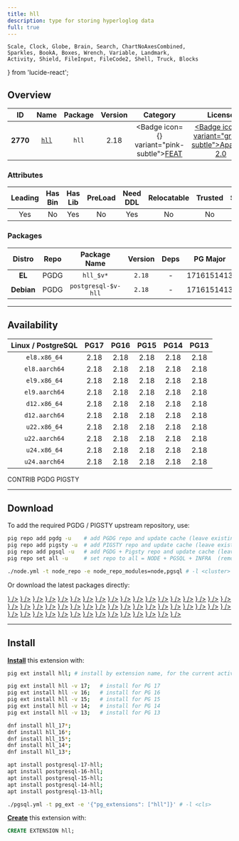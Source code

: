 ```yaml
---
title: hll
description: type for storing hyperloglog data
full: true
---
```


    Scale, Clock, Globe, Brain, Search, ChartNoAxesCombined,
    Sparkles, BookA, Boxes, Wrench, Variable, Landmark,
    Activity, Shield, FileInput, FileCode2, Shell, Truck, Blocks
} from 'lucide-react';

## Overview

| <TooltipIconButton tooltip="Extension unique identifier" side="top">ID</TooltipIconButton> | <TooltipIconButton tooltip="Extension name" side="top">Name</TooltipIconButton> | <TooltipIconButton tooltip="Package name for installation" side="top">Package</TooltipIconButton> | <TooltipIconButton tooltip="Latest available extension version" side="top">Version</TooltipIconButton> | <TooltipIconButton tooltip="Extension category" side="top">Category</TooltipIconButton> | <TooltipIconButton tooltip="Open source license" side="top">License</TooltipIconButton> | <TooltipIconButton tooltip="Programming language" side="top">Lang</TooltipIconButton> |
|:--------:|:--------:|:----------:|:--------------:|:---------------------------------------:|:------------------------------------------------------:|:----:|
| **2770** | [`hll`](https://github.com/citusdata/postgresql-hll) | `hll` | 2.18 | <Badge icon={<Sparkles />} variant="pink-subtle"><a href="/ext/feat" className="no-underline">FEAT</a></Badge> | <a href="/ext/list/license#apache-20" className="no-underline"><Badge icon={<Scale />} variant="green-subtle">Apache-2.0</Badge></a> | <a href="/ext/list/lang#c-1"><Badge icon={<FileCode2 />} variant="purple-subtle">C++</Badge></a> |

### Attributes

| <TooltipIconButton tooltip="The Primary Leading extension in the Package" side="top">Leading</TooltipIconButton> | <TooltipIconButton tooltip="Contains binary utils" side="top">Has Bin</TooltipIconButton> | <TooltipIconButton tooltip="Contains .so shared library files" side="top">Has Lib</TooltipIconButton> | <TooltipIconButton tooltip="Requires preloading via shared_preload_libraries" side="top">PreLoad</TooltipIconButton> | <TooltipIconButton tooltip="Requires CREATE EXTENSION DDL command" side="top">Need DDL</TooltipIconButton> | <TooltipIconButton tooltip="Can be installed in any schema" side="top">Relocatable</TooltipIconButton> | <TooltipIconButton tooltip="Can be created by non-superuser" side="top">Trusted</TooltipIconButton> | <TooltipIconButton tooltip="Schemas used by this extension" side="top">Schemas</TooltipIconButton> |
|:-------:|:-------:|:-------:|:-------:|:--------:|:-----------:|:-------:|:-------:|
| Yes | No | Yes | No | Yes | No | No | - |

### Packages

| <TooltipIconButton tooltip="Linux distribution family, EL or Debian" side="top">Distro</TooltipIconButton> | <TooltipIconButton tooltip="Package repository" side="top">Repo</TooltipIconButton> | <TooltipIconButton tooltip="The RPM/DEB Package Name Pattern (replace $v with real pg major)" side="top">Package Name</TooltipIconButton> | <TooltipIconButton tooltip="Latest package version" side="top">Version</TooltipIconButton> | <TooltipIconButton tooltip="RPM/DEB Package dependencies" side="top">Deps</TooltipIconButton> | <TooltipIconButton tooltip="Available in these PostgreSQL Major Versions" side="top">PG Major</TooltipIconButton> |
|:----------:|:--------:|:------------------------:|:-----------:|:------------:|:------------------:|
|   **EL**   | <Badge variant="blue-subtle"><span className="font-bold">PGDG</span></Badge> | `hll_$v*` | `2.18` | - | <Badge variant="green-subtle">17</Badge><Badge variant="green-subtle">16</Badge><Badge variant="green-subtle">15</Badge><Badge variant="green-subtle">14</Badge><Badge variant="green-subtle">13</Badge> |
| **Debian** | <Badge variant="blue-subtle"><span className="font-bold">PGDG</span></Badge> | `postgresql-$v-hll` | `2.18` | - | <Badge variant="green-subtle">17</Badge><Badge variant="green-subtle">16</Badge><Badge variant="green-subtle">15</Badge><Badge variant="green-subtle">14</Badge><Badge variant="green-subtle">13</Badge> |



------

## Availability

| <TooltipIconButton tooltip="Linux Distro Arch / PostgreSQL Major Version" side="top">Linux / PostgreSQL </TooltipIconButton> | **PG17** | **PG16** | **PG15** | **PG14** | **PG13** |
|:-----:|:-----:|:-----:|:-----:|:-----:|:-----:|
| `el8.x86_64` | <Badge variant="blue-subtle">2.18</Badge> | <Badge variant="blue-subtle">2.18</Badge> | <Badge variant="blue-subtle">2.18</Badge> | <Badge variant="blue-subtle">2.18</Badge> | <Badge variant="blue-subtle">2.18</Badge> |
| `el8.aarch64` | <Badge variant="blue-subtle">2.18</Badge> | <Badge variant="blue-subtle">2.18</Badge> | <Badge variant="blue-subtle">2.18</Badge> | <Badge variant="blue-subtle">2.18</Badge> | <Badge variant="blue-subtle">2.18</Badge> |
| `el9.x86_64` | <Badge variant="blue-subtle">2.18</Badge> | <Badge variant="blue-subtle">2.18</Badge> | <Badge variant="blue-subtle">2.18</Badge> | <Badge variant="blue-subtle">2.18</Badge> | <Badge variant="blue-subtle">2.18</Badge> |
| `el9.aarch64` | <Badge variant="blue-subtle">2.18</Badge> | <Badge variant="blue-subtle">2.18</Badge> | <Badge variant="blue-subtle">2.18</Badge> | <Badge variant="blue-subtle">2.18</Badge> | <Badge variant="blue-subtle">2.18</Badge> |
| `d12.x86_64` | <Badge variant="blue-subtle">2.18</Badge> | <Badge variant="blue-subtle">2.18</Badge> | <Badge variant="blue-subtle">2.18</Badge> | <Badge variant="blue-subtle">2.18</Badge> | <Badge variant="blue-subtle">2.18</Badge> |
| `d12.aarch64` | <Badge variant="blue-subtle">2.18</Badge> | <Badge variant="blue-subtle">2.18</Badge> | <Badge variant="blue-subtle">2.18</Badge> | <Badge variant="blue-subtle">2.18</Badge> | <Badge variant="blue-subtle">2.18</Badge> |
| `u22.x86_64` | <Badge variant="blue-subtle">2.18</Badge> | <Badge variant="blue-subtle">2.18</Badge> | <Badge variant="blue-subtle">2.18</Badge> | <Badge variant="blue-subtle">2.18</Badge> | <Badge variant="blue-subtle">2.18</Badge> |
| `u22.aarch64` | <Badge variant="blue-subtle">2.18</Badge> | <Badge variant="blue-subtle">2.18</Badge> | <Badge variant="blue-subtle">2.18</Badge> | <Badge variant="blue-subtle">2.18</Badge> | <Badge variant="blue-subtle">2.18</Badge> |
| `u24.x86_64` | <Badge variant="blue-subtle">2.18</Badge> | <Badge variant="blue-subtle">2.18</Badge> | <Badge variant="blue-subtle">2.18</Badge> | <Badge variant="blue-subtle">2.18</Badge> | <Badge variant="blue-subtle">2.18</Badge> |
| `u24.aarch64` | <Badge variant="blue-subtle">2.18</Badge> | <Badge variant="blue-subtle">2.18</Badge> | <Badge variant="blue-subtle">2.18</Badge> | <Badge variant="blue-subtle">2.18</Badge> | <Badge variant="blue-subtle">2.18</Badge> |

<Badge variant="green-subtle"><span className="font-black">CONTRIB</span></Badge> <Badge variant="blue-subtle"><span className="font-black">PGDG</span></Badge> <Badge variant="amber-subtle"><span className="font-black">PIGSTY</span></Badge>

------

## Download

To add the required PGDG / PIGSTY upstream repository, use:

```bash tab="pig"
pig repo add pgdg -u    # add PGDG repo and update cache (leave existing repos)
pig repo add pigsty -u  # add PIGSTY repo and update cache (leave existing repos)
pig repo add pgsql -u   # add PGDG + Pigsty repo and update cache (leave existing repos)
pig repo set all -u     # set repo to all = NODE + PGSQL + INFRA  (remove existing repos)
```
```bash tab="pigsty"
./node.yml -t node_repo -e node_repo_modules=node,pgsql # -l <cluster>
```

Or download the latest packages directly:

<Files>
    <Folder name="el8.x86_64">
        <a href="https://download.postgresql.org/pub/repos/yum/17/redhat/rhel-8-x86_64/hll_17-2.18-2PGDG.rhel8.x86_64.rpm"><File name="hll_17-2.18-2PGDG.rhel8.x86_64.rpm" icon={<Package className="text-emerald-500" />} /></a>
        <a href="https://download.postgresql.org/pub/repos/yum/16/redhat/rhel-8-x86_64/hll_16-2.18-1PGDG.rhel8.x86_64.rpm"><File name="hll_16-2.18-1PGDG.rhel8.x86_64.rpm" icon={<Package className="text-emerald-500" />} /></a>
        <a href="https://download.postgresql.org/pub/repos/yum/15/redhat/rhel-8-x86_64/hll_15-2.18-1PGDG.rhel8.x86_64.rpm"><File name="hll_15-2.18-1PGDG.rhel8.x86_64.rpm" icon={<Package className="text-emerald-500" />} /></a>
        <a href="https://download.postgresql.org/pub/repos/yum/14/redhat/rhel-8-x86_64/hll_14-2.18-1PGDG.rhel8.x86_64.rpm"><File name="hll_14-2.18-1PGDG.rhel8.x86_64.rpm" icon={<Package className="text-emerald-500" />} /></a>
        <a href="https://download.postgresql.org/pub/repos/yum/13/redhat/rhel-8-x86_64/hll_13-2.18-1PGDG.rhel8.x86_64.rpm"><File name="hll_13-2.18-1PGDG.rhel8.x86_64.rpm" icon={<Package className="text-emerald-500" />} /></a>
    </Folder>
    <Folder name="el8.aarch64">
        <a href="https://download.postgresql.org/pub/repos/yum/17/redhat/rhel-8-aarch64/hll_17-2.18-2PGDG.rhel8.aarch64.rpm"><File name="hll_17-2.18-2PGDG.rhel8.aarch64.rpm" icon={<Package className="text-orange-500" />} /></a>
        <a href="https://download.postgresql.org/pub/repos/yum/16/redhat/rhel-8-aarch64/hll_16-2.18-1PGDG.rhel8.aarch64.rpm"><File name="hll_16-2.18-1PGDG.rhel8.aarch64.rpm" icon={<Package className="text-orange-500" />} /></a>
        <a href="https://download.postgresql.org/pub/repos/yum/15/redhat/rhel-8-aarch64/hll_15-2.18-1PGDG.rhel8.aarch64.rpm"><File name="hll_15-2.18-1PGDG.rhel8.aarch64.rpm" icon={<Package className="text-orange-500" />} /></a>
        <a href="https://download.postgresql.org/pub/repos/yum/14/redhat/rhel-8-aarch64/hll_14-2.18-1PGDG.rhel8.aarch64.rpm"><File name="hll_14-2.18-1PGDG.rhel8.aarch64.rpm" icon={<Package className="text-orange-500" />} /></a>
        <a href="https://download.postgresql.org/pub/repos/yum/13/redhat/rhel-8-aarch64/hll_13-2.18-1PGDG.rhel8.aarch64.rpm"><File name="hll_13-2.18-1PGDG.rhel8.aarch64.rpm" icon={<Package className="text-orange-500" />} /></a>
    </Folder>
    <Folder name="el9.x86_64">
        <a href="https://download.postgresql.org/pub/repos/yum/17/redhat/rhel-9-x86_64/hll_17-2.18-2PGDG.rhel9.x86_64.rpm"><File name="hll_17-2.18-2PGDG.rhel9.x86_64.rpm" icon={<Package className="text-emerald-500" />} /></a>
        <a href="https://download.postgresql.org/pub/repos/yum/16/redhat/rhel-9-x86_64/hll_16-2.18-1PGDG.rhel9.x86_64.rpm"><File name="hll_16-2.18-1PGDG.rhel9.x86_64.rpm" icon={<Package className="text-emerald-500" />} /></a>
        <a href="https://download.postgresql.org/pub/repos/yum/15/redhat/rhel-9-x86_64/hll_15-2.18-1PGDG.rhel9.x86_64.rpm"><File name="hll_15-2.18-1PGDG.rhel9.x86_64.rpm" icon={<Package className="text-emerald-500" />} /></a>
        <a href="https://download.postgresql.org/pub/repos/yum/14/redhat/rhel-9-x86_64/hll_14-2.18-1PGDG.rhel9.x86_64.rpm"><File name="hll_14-2.18-1PGDG.rhel9.x86_64.rpm" icon={<Package className="text-emerald-500" />} /></a>
        <a href="https://download.postgresql.org/pub/repos/yum/13/redhat/rhel-9-x86_64/hll_13-2.18-1PGDG.rhel9.x86_64.rpm"><File name="hll_13-2.18-1PGDG.rhel9.x86_64.rpm" icon={<Package className="text-emerald-500" />} /></a>
    </Folder>
    <Folder name="el9.aarch64">
        <a href="https://download.postgresql.org/pub/repos/yum/17/redhat/rhel-9-aarch64/hll_17-2.18-2PGDG.rhel9.aarch64.rpm"><File name="hll_17-2.18-2PGDG.rhel9.aarch64.rpm" icon={<Package className="text-orange-500" />} /></a>
        <a href="https://download.postgresql.org/pub/repos/yum/16/redhat/rhel-9-aarch64/hll_16-2.18-1PGDG.rhel9.aarch64.rpm"><File name="hll_16-2.18-1PGDG.rhel9.aarch64.rpm" icon={<Package className="text-orange-500" />} /></a>
        <a href="https://download.postgresql.org/pub/repos/yum/15/redhat/rhel-9-aarch64/hll_15-2.18-1PGDG.rhel9.aarch64.rpm"><File name="hll_15-2.18-1PGDG.rhel9.aarch64.rpm" icon={<Package className="text-orange-500" />} /></a>
        <a href="https://download.postgresql.org/pub/repos/yum/14/redhat/rhel-9-aarch64/hll_14-2.18-1PGDG.rhel9.aarch64.rpm"><File name="hll_14-2.18-1PGDG.rhel9.aarch64.rpm" icon={<Package className="text-orange-500" />} /></a>
        <a href="https://download.postgresql.org/pub/repos/yum/13/redhat/rhel-9-aarch64/hll_13-2.18-1PGDG.rhel9.aarch64.rpm"><File name="hll_13-2.18-1PGDG.rhel9.aarch64.rpm" icon={<Package className="text-orange-500" />} /></a>
    </Folder>
    <Folder name="d12.x86_64">
        <a href="https://apt.postgresql.org/pub/repos/apt/pool/main/p/postgresql-hll/postgresql-17-hll_2.18-2.pgdg120+1_arm64.deb"><File name="postgresql-17-hll_2.18-2.pgdg120+1_arm64.deb" icon={<Box className="text-emerald-500" />} /></a>
        <a href="https://apt.postgresql.org/pub/repos/apt/pool/main/p/postgresql-hll/postgresql-16-hll_2.18-2.pgdg120+1_arm64.deb"><File name="postgresql-16-hll_2.18-2.pgdg120+1_arm64.deb" icon={<Box className="text-emerald-500" />} /></a>
        <a href="https://apt.postgresql.org/pub/repos/apt/pool/main/p/postgresql-hll/postgresql-15-hll_2.18-2.pgdg120+1_arm64.deb"><File name="postgresql-15-hll_2.18-2.pgdg120+1_arm64.deb" icon={<Box className="text-emerald-500" />} /></a>
        <a href="https://apt.postgresql.org/pub/repos/apt/pool/main/p/postgresql-hll/postgresql-14-hll_2.18-2.pgdg120+1_arm64.deb"><File name="postgresql-14-hll_2.18-2.pgdg120+1_arm64.deb" icon={<Box className="text-emerald-500" />} /></a>
        <a href="https://apt.postgresql.org/pub/repos/apt/pool/main/p/postgresql-hll/postgresql-13-hll_2.18-2.pgdg120+1_arm64.deb"><File name="postgresql-13-hll_2.18-2.pgdg120+1_arm64.deb" icon={<Box className="text-emerald-500" />} /></a>
    </Folder>
    <Folder name="d12.aarch64">
        <a href="https://apt.postgresql.org/pub/repos/apt/pool/main/p/postgresql-hll/postgresql-17-hll_2.18-2.pgdg120+1_amd64.deb"><File name="postgresql-17-hll_2.18-2.pgdg120+1_amd64.deb" icon={<Box className="text-orange-500" />} /></a>
        <a href="https://apt.postgresql.org/pub/repos/apt/pool/main/p/postgresql-hll/postgresql-16-hll_2.18-2.pgdg120+1_amd64.deb"><File name="postgresql-16-hll_2.18-2.pgdg120+1_amd64.deb" icon={<Box className="text-orange-500" />} /></a>
        <a href="https://apt.postgresql.org/pub/repos/apt/pool/main/p/postgresql-hll/postgresql-15-hll_2.18-2.pgdg120+1_amd64.deb"><File name="postgresql-15-hll_2.18-2.pgdg120+1_amd64.deb" icon={<Box className="text-orange-500" />} /></a>
        <a href="https://apt.postgresql.org/pub/repos/apt/pool/main/p/postgresql-hll/postgresql-14-hll_2.18-2.pgdg120+1_amd64.deb"><File name="postgresql-14-hll_2.18-2.pgdg120+1_amd64.deb" icon={<Box className="text-orange-500" />} /></a>
        <a href="https://apt.postgresql.org/pub/repos/apt/pool/main/p/postgresql-hll/postgresql-13-hll_2.18-2.pgdg120+1_amd64.deb"><File name="postgresql-13-hll_2.18-2.pgdg120+1_amd64.deb" icon={<Box className="text-orange-500" />} /></a>
    </Folder>
    <Folder name="u22.x86_64">
        <a href="https://apt.postgresql.org/pub/repos/apt/pool/main/p/postgresql-hll/postgresql-17-hll_2.18-2.pgdg22.04+1_amd64.deb"><File name="postgresql-17-hll_2.18-2.pgdg22.04+1_amd64.deb" icon={<Box className="text-emerald-500" />} /></a>
        <a href="https://apt.postgresql.org/pub/repos/apt/pool/main/p/postgresql-hll/postgresql-16-hll_2.18-2.pgdg22.04+1_amd64.deb"><File name="postgresql-16-hll_2.18-2.pgdg22.04+1_amd64.deb" icon={<Box className="text-emerald-500" />} /></a>
        <a href="https://apt.postgresql.org/pub/repos/apt/pool/main/p/postgresql-hll/postgresql-15-hll_2.18-2.pgdg22.04+1_amd64.deb"><File name="postgresql-15-hll_2.18-2.pgdg22.04+1_amd64.deb" icon={<Box className="text-emerald-500" />} /></a>
        <a href="https://apt.postgresql.org/pub/repos/apt/pool/main/p/postgresql-hll/postgresql-14-hll_2.18-2.pgdg22.04+1_amd64.deb"><File name="postgresql-14-hll_2.18-2.pgdg22.04+1_amd64.deb" icon={<Box className="text-emerald-500" />} /></a>
        <a href="https://apt.postgresql.org/pub/repos/apt/pool/main/p/postgresql-hll/postgresql-13-hll_2.18-2.pgdg22.04+1_amd64.deb"><File name="postgresql-13-hll_2.18-2.pgdg22.04+1_amd64.deb" icon={<Box className="text-emerald-500" />} /></a>
    </Folder>
    <Folder name="u22.aarch64">
        <a href="https://apt.postgresql.org/pub/repos/apt/pool/main/p/postgresql-hll/postgresql-17-hll_2.18-2.pgdg22.04+1_arm64.deb"><File name="postgresql-17-hll_2.18-2.pgdg22.04+1_arm64.deb" icon={<Box className="text-orange-500" />} /></a>
        <a href="https://apt.postgresql.org/pub/repos/apt/pool/main/p/postgresql-hll/postgresql-16-hll_2.18-2.pgdg22.04+1_arm64.deb"><File name="postgresql-16-hll_2.18-2.pgdg22.04+1_arm64.deb" icon={<Box className="text-orange-500" />} /></a>
        <a href="https://apt.postgresql.org/pub/repos/apt/pool/main/p/postgresql-hll/postgresql-15-hll_2.18-2.pgdg22.04+1_arm64.deb"><File name="postgresql-15-hll_2.18-2.pgdg22.04+1_arm64.deb" icon={<Box className="text-orange-500" />} /></a>
        <a href="https://apt.postgresql.org/pub/repos/apt/pool/main/p/postgresql-hll/postgresql-14-hll_2.18-2.pgdg22.04+1_arm64.deb"><File name="postgresql-14-hll_2.18-2.pgdg22.04+1_arm64.deb" icon={<Box className="text-orange-500" />} /></a>
        <a href="https://apt.postgresql.org/pub/repos/apt/pool/main/p/postgresql-hll/postgresql-13-hll_2.18-2.pgdg22.04+1_arm64.deb"><File name="postgresql-13-hll_2.18-2.pgdg22.04+1_arm64.deb" icon={<Box className="text-orange-500" />} /></a>
    </Folder>
    <Folder name="u24.x86_64">
        <a href="https://apt.postgresql.org/pub/repos/apt/pool/main/p/postgresql-hll/postgresql-17-hll_2.18-2.pgdg24.04+1_amd64.deb"><File name="postgresql-17-hll_2.18-2.pgdg24.04+1_amd64.deb" icon={<Box className="text-emerald-500" />} /></a>
        <a href="https://apt.postgresql.org/pub/repos/apt/pool/main/p/postgresql-hll/postgresql-16-hll_2.18-2.pgdg24.04+1_amd64.deb"><File name="postgresql-16-hll_2.18-2.pgdg24.04+1_amd64.deb" icon={<Box className="text-emerald-500" />} /></a>
        <a href="https://apt.postgresql.org/pub/repos/apt/pool/main/p/postgresql-hll/postgresql-15-hll_2.18-2.pgdg24.04+1_amd64.deb"><File name="postgresql-15-hll_2.18-2.pgdg24.04+1_amd64.deb" icon={<Box className="text-emerald-500" />} /></a>
        <a href="https://apt.postgresql.org/pub/repos/apt/pool/main/p/postgresql-hll/postgresql-14-hll_2.18-2.pgdg24.04+1_amd64.deb"><File name="postgresql-14-hll_2.18-2.pgdg24.04+1_amd64.deb" icon={<Box className="text-emerald-500" />} /></a>
        <a href="https://apt.postgresql.org/pub/repos/apt/pool/main/p/postgresql-hll/postgresql-13-hll_2.18-2.pgdg24.04+1_amd64.deb"><File name="postgresql-13-hll_2.18-2.pgdg24.04+1_amd64.deb" icon={<Box className="text-emerald-500" />} /></a>
    </Folder>
    <Folder name="u24.aarch64">
        <a href="https://apt.postgresql.org/pub/repos/apt/pool/main/p/postgresql-hll/postgresql-17-hll_2.18-2.pgdg24.04+1_arm64.deb"><File name="postgresql-17-hll_2.18-2.pgdg24.04+1_arm64.deb" icon={<Box className="text-orange-500" />} /></a>
        <a href="https://apt.postgresql.org/pub/repos/apt/pool/main/p/postgresql-hll/postgresql-16-hll_2.18-2.pgdg24.04+1_arm64.deb"><File name="postgresql-16-hll_2.18-2.pgdg24.04+1_arm64.deb" icon={<Box className="text-orange-500" />} /></a>
        <a href="https://apt.postgresql.org/pub/repos/apt/pool/main/p/postgresql-hll/postgresql-15-hll_2.18-2.pgdg24.04+1_arm64.deb"><File name="postgresql-15-hll_2.18-2.pgdg24.04+1_arm64.deb" icon={<Box className="text-orange-500" />} /></a>
        <a href="https://apt.postgresql.org/pub/repos/apt/pool/main/p/postgresql-hll/postgresql-14-hll_2.18-2.pgdg24.04+1_arm64.deb"><File name="postgresql-14-hll_2.18-2.pgdg24.04+1_arm64.deb" icon={<Box className="text-orange-500" />} /></a>
        <a href="https://apt.postgresql.org/pub/repos/apt/pool/main/p/postgresql-hll/postgresql-13-hll_2.18-2.pgdg24.04+1_arm64.deb"><File name="postgresql-13-hll_2.18-2.pgdg24.04+1_arm64.deb" icon={<Box className="text-orange-500" />} /></a>
    </Folder>
</Files>

------

## Install

[**Install**](/docs/pgsql/extension/install) this extension with:

```bash tab="pig"
pig ext install hll; # install by extension name, for the current active PG version

pig ext install hll -v 17;   # install for PG 17
pig ext install hll -v 16;   # install for PG 16
pig ext install hll -v 15;   # install for PG 15
pig ext install hll -v 14;   # install for PG 14
pig ext install hll -v 13;   # install for PG 13
```
```bash tab="yum" 
dnf install hll_17*;
dnf install hll_16*;
dnf install hll_15*;
dnf install hll_14*;
dnf install hll_13*;
```
```bash tab="apt" 
apt install postgresql-17-hll;
apt install postgresql-16-hll;
apt install postgresql-15-hll;
apt install postgresql-14-hll;
apt install postgresql-13-hll;
```
```bash tab="ansible"
./pgsql.yml -t pg_ext -e '{"pg_extensions": ["hll"]}' # -l <cls>
```

[**Create**](/docs/pgsql/extension/create) this extension with:

```sql
CREATE EXTENSION hll;
```


